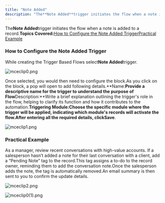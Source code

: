 ```yaml
---
title: "Note Added"
description: "The**Note Added**trigger initiates the flow when a note is added to a record.**Topics Covered:**[How to Configure the Note Added Trigger](https://supp..."
---
```


The**Note Added**trigger initiates the flow when a note is added to a record.**Topics Covered:**[How to Configure the Note Added Trigger](https://support.salesmate.io/hc/en-us/articles/37775211665433-Note-Added#h_01J7X37WPNXYJT3PBR60AWPZGF)[Practical Example](https://support.salesmate.io/hc/en-us/articles/37775211665433-Note-Added#h_01J7X4KSXTH8NYJXVW9DPYPPBG)

### How to Configure the Note Added Trigger

While creating the Trigger Based Flows select**Note Added**trigger.

![mceclip0.png](./images/mceclip0-14.png)

Once selected, you would then need to configure the block.As you click on the block, a pop will open to add following details.**Name:**Provide a descriptive name for the trigger to understand the purpose of Flow**Description:**Write a brief explanation outlining the trigger's role in the flow, helping to clarify its function and how it contributes to the automation.**Triggering Module:**Choose the specific module where the trigger will be applied, indicating which module's records will activate the flow.After entering all the required details, click**Save**.

![mceclip1.png](./images/mceclip1-14.png)

### Practical Example

As a manager, review recent conversations with high-value accounts. If a salesperson hasn’t added a note for their last conversation with a client, add a “Pending Note” tag to the record.This tag assigns a to-do to the record owner, reminding them to add the conversation note.Once the salesperson adds the note, the tag is automatically removed.An email summary is then sent to you to confirm the update details.

![mceclip2.png](./images/mceclip2-2.png)

![mceclip0(1).png](./images/mceclip01-10.png)
